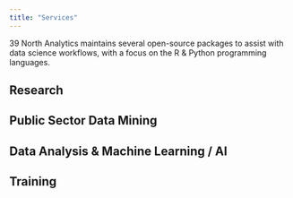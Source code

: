 ```yaml
---
title: "Services"
---
```


39 North Analytics maintains several open-source packages to assist with data science workflows, with a focus on the R & Python programming languages.

## Research

## Public Sector Data Mining

## Data Analysis & Machine Learning / AI

## Training
